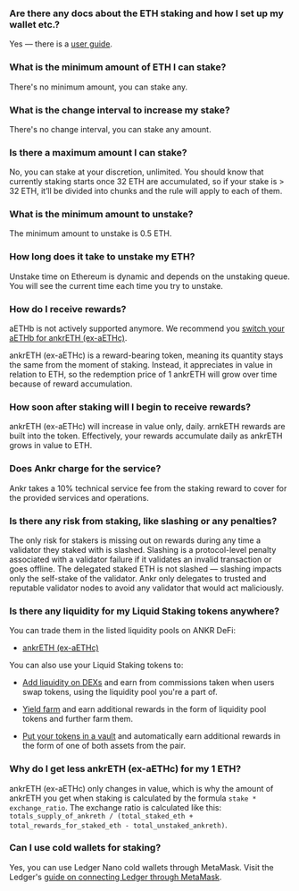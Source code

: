 ### Are there any docs about the ETH staking and how I set up my wallet etc.?

Yes — there is a [user guide](https://www.ankr.com/docs/liquid-staking/eth/stake/).

### What is the minimum amount of ETH I can stake? 

There's no minimum amount, you can stake any.

### What is the change interval to increase my stake?

There's no change interval, you can stake any amount.

### Is there a maximum amount I can stake?

No, you can stake at your discretion, unlimited. You should know that currently staking starts once 32 ETH are accumulated, so if your stake is > 32 ETH, it’ll be divided into chunks and the rule will apply to each of them.

### What is the minimum amount to unstake?

The minimum amount to unstake is 0.5 ETH.

### How long does it take to unstake my ETH?

Unstake time on Ethereum is dynamic and depends on the unstaking queue. You will see the current time each time you try to unstake.

### How do I receive rewards?

aETHb is not actively supported anymore. We recommend you [switch your aETHb for ankrETH (ex-aETHc)](https://www.ankr.com/staking/switch/?from=aETHb).   

  

ankrETH (ex-aETHc) is a reward-bearing token, meaning its quantity stays the same from the moment of staking. Instead, it appreciates in value in relation to ETH, so the redemption price of 1 ankrETH will grow over time because of reward accumulation.

### How soon after staking will I begin to receive rewards?

ankrETH (ex-aETHc) will increase in value only, daily. arnkETH rewards are built into the token. Effectively, your rewards accumulate daily as ankrETH grows in value to ETH.

### Does Ankr charge for the service?

Ankr takes a 10% technical service fee from the staking reward to cover for the provided services and operations. 

### Is there any risk from staking, like slashing or any penalties?

The only risk for stakers is missing out on rewards during any time a validator they staked with is slashed. Slashing is a protocol-level penalty associated with a validator failure if it validates an invalid transaction or goes offline. The delegated staked ETH is not slashed — slashing impacts only the self-stake of the validator. Ankr only delegates to trusted and reputable validator nodes to avoid any validator that would act maliciously.

### Is there any liquidity for my Liquid Staking tokens anywhere?

You can trade them in the listed liquidity pools on ANKR DeFi:

* [ankrETH (ex-aETHc)](https://www.ankr.com/staking/defi/?assets=ankrETH)

You can also use your Liquid Staking tokens to:

* [Add liquidity on DEXs](https://www.ankr.com/docs/defi/liquidity-pools/) and earn from commissions taken when users swap tokens, using the liquidity pool you're a part of.

* [Yield farm](https://www.ankr.com/docs/defi/yield-farming/) and earn additional rewards in the form of liquidity pool tokens and further farm them.

* [Put your tokens in a vault](https://www.ankr.com/docs/defi/vaults/) and automatically earn additional rewards in the form of one of both assets from the pair.

### Why do I get less ankrETH (ex-aETHc) for my 1 ETH?

ankrETH (ex-aETHc) only changes in value, which is why the amount of ankrETH you get when staking is calculated by the formula `stake * exchange_ratio`. The exchange ratio is calculated like this: `totals_supply_of_ankreth / (total_staked_eth + total_rewards_for_staked_eth - total_unstaked_ankreth)`.

### Can I use cold wallets for staking?

Yes, you can use Ledger Nano cold wallets through MetaMask. Visit the Ledger's [guide on connecting Ledger through MetaMask](https://www.ledger.com/academy/security/the-safest-way-to-use-metamask).
